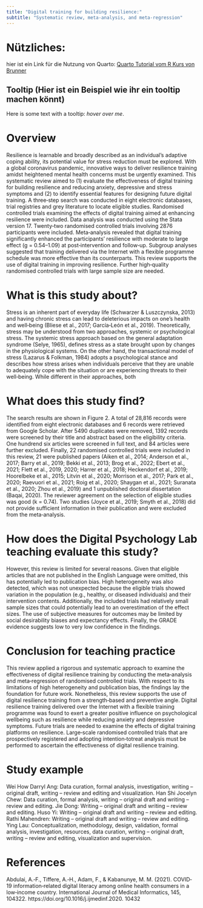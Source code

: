 ```yaml
---
title: "Digital training for building resilience:"
subtitle: "Systematic review, meta‐analysis, and meta‐regression"
---
```


# Nützliches:

hier ist ein Link für die Nutzung von Quarto: [Quarto Tutorial vom R Kurs von Brunner](https://r-23w-12.netlify.app/)

## Tooltip (Hier ist ein Beispiel wie ihr ein tooltip machen könnt)

Here is some text with a tooltip: [hover over me]{title="This is the tooltip text." style="font-style: italic;"}.

# Overview

Resilience is learnable and broadly described as an individual's adaptive coping
ability, its potential value for stress reduction must be explored. With a global
coronavirus pandemic, innovative ways to deliver resilience training amidst
heightened mental health concerns must be urgently examined. This systematic
review aimed to (1) evaluate the effectiveness of digital training for building resilience
and reducing anxiety, depressive and stress symptoms and (2) to identify
essential features for designing future digital training. A three‐step search was
conducted in eight electronic databases, trial registries and grey literature to locate
eligible studies. Randomised controlled trials examining the effects of digital
training aimed at enhancing resilience were included. Data analysis was conducted
using the Stata version 17. Twenty‐two randomised controlled trials involving 2876
participants were included. Meta‐analysis revealed that digital training significantly
enhanced the participants' resilience with moderate to large effect (g = 0.54–1.09)
at post‐intervention and follow‐up. Subgroup analyses suggested that training
delivered via the Internet with a flexible programme schedule was more effective
than its counterparts. This review supports the use of digital training in improving
resilience. Further high‐quality randomised controlled trials with large sample size
are needed.

# What is this study about?

Stress is an inherent part of everyday life (Schwarzer & Luszczynska,
2013) and having chronic stress can lead to deleterious impacts
on one's health and well‐being (Bliese et al., 2017; García‐León
et al., 2019). Theoretically, stress may be understood from two approaches,
systemic or psychological stress. The systemic stress
approach based on the general adaptation syndrome (Selye, 1965),
defines stress as a state brought upon by changes in the physiological
systems. On the other hand, the transactional model of stress
(Lazarus & Folkman, 1984) adopts a psychological stance and describes
how stress arises when individuals perceive that they are
unable to adequately cope with the situation or are experiencing
threats to their well‐being. While different in their approaches, both

# What does this study find?

The search results are shown in Figure 2. A total of 28,816 records
were identified from eight electronic databases and 6 records were
retrieved from Google Scholar. After 5490 duplicates were removed,
1392 records were screened by their title and abstract based on the
eligibility criteria. One hundrend six articles were screened in full text,
and 84 articles were further excluded. Finally, 22 randomised
controlled trials were included in this review, 21 were published papers
(Aiken et al., 2014; Anderson et al., 2017; Barry et al., 2019; Bekki
et al., 2013; Brog et al., 2022; Ebert et al., 2021; Flett et al., 2019, 2020;
Harrer et al., 2018; Heckendorf et al., 2019; Hoorelbeke et al., 2015;
Litvin et al., 2020; Morrison et al., 2017; Park et al., 2020; Raevuori
et al., 2021; Roig et al., 2020; Shaygan et al., 2021; Suranata
et al., 2020; Zhou et al., 2019) and 1 unpublished doctoral dissertation
(Baqai, 2020). The reviewer agreement on the selection of eligible
studies was good (k = 0.74). Two studies (Joyce et al., 2019; Smyth
et al., 2018) did not provide sufficient information in their publication
and were excluded from the meta‐analysis.

# How does the Digital Psychology Lab teaching evaluate this study?

However, this review is limited for several reasons. Given that
eligible articles that are not published in the English Language were
omitted, this has potentially led to publication bias. High heterogeneity
was also detected, which was not unexpected because the
eligible trials showed variation in the population (e.g., healthy, or
diseased individuals) and their intervention contents. Additionally,
the included trials had relatively small sample sizes that could
potentially lead to an overestimation of the effect sizes. The use of
subjective measures for outcomes may be limited by social desirability
biases and expectancy effects. Finally, the GRADE evidence
suggests low to very low confidence in the findings.

# Conclusion for teaching practice

This review applied a rigorous and systematic approach to examine
the effectiveness of digital resilience training by conducting the
meta‐analysis and meta‐regression of randomised controlled trials.
With respect to its limitations of high heterogeneity and publication
bias, the findings lay the foundation for future work. Nonetheless,
this review supports the use of digital resilience training from a
strength‐based and preventive angle. Digital resilience training
delivered over the Internet with a flexible training programme was
found to exert a greater positive influence on psychological wellbeing
such as resilience while reducing anxiety and depressive
symptoms. Future trials are needed to examine the effects of digital
training platforms on resilience. Large‐scale randomised controlled
trials that are prospectively registered and adopting intention‐totreat
analysis must be performed to ascertain the effectiveness of
digital resilience training.

# Study example

Wei How Darryl Ang: Data curation, formal analysis, investigation,
writing – original draft, writing – review and editing and visualization.
Han Shi Jocelyn Chew: Data curation, formal analysis, writing – original
draft and writing – review and editing. Jie Dong: Writing – original
draft and writing – review and editing. Huso Yi: Writing – original draft
and writing – review and editing. Rathi Mahendren: Writing – original
draft and writing – review and editing. Ying Lau: Conceptualization,
methodology, design, validation, formal analysis, investigation,
resources, data curation, writing – original draft, writing – review and
editing, visualization and supervision.

# References

Abdulai, A.‐F., Tiffere, A.‐H., Adam, F., & Kabanunye, M. M. (2021).
COVID‐19 information‐related digital literacy among online health
consumers in a low‐income country. International Journal of Medical
Informatics, 145, 104322. https://doi.org/10.1016/j.ijmedinf.2020.
10432